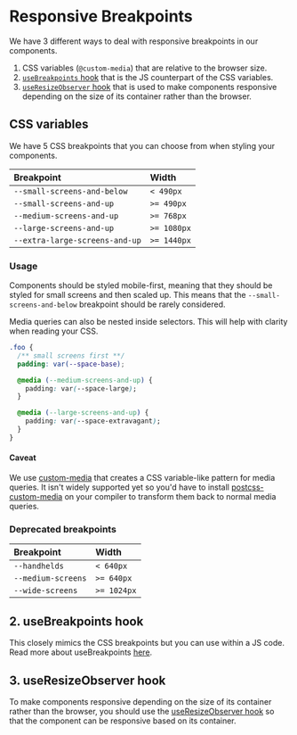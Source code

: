 
<Meta title="Design/Breakpoints" />

# Responsive Breakpoints

We have 3 different ways to deal with responsive breakpoints in our components.

1. CSS variables (`@custom-media`) that are relative to the browser size.
2. [`useBreakpoints` hook](/hooks/useBreakpoints) that is the JS counterpart of
   the CSS variables.
3. [`useResizeObserver` hook](/hooks/useResizeObserver) that is used to make
   components responsive depending on the size of its container rather than the
   browser.

## CSS variables

We have 5 CSS breakpoints that you can choose from when styling your components.

| Breakpoint                     | Width       |
| :----------------------------- | :---------- |
| `--small-screens-and-below`    | `< 490px`   |
| `--small-screens-and-up`       | `>= 490px`  |
| `--medium-screens-and-up`      | `>= 768px`  |
| `--large-screens-and-up`       | `>= 1080px` |
| `--extra-large-screens-and-up` | `>= 1440px` |

### Usage

Components should be styled mobile-first, meaning that they should be styled for
small screens and then scaled up. This means that the
`--small-screens-and-below` breakpoint should be rarely considered.

Media queries can also be nested inside selectors. This will help with clarity
when reading your CSS.

```css
.foo {
  /** small screens first **/
  padding: var(--space-base);

  @media (--medium-screens-and-up) {
    padding: var(--space-large);
  }

  @media (--large-screens-and-up) {
    padding: var(--space-extravagant);
  }
}
```

#### Caveat

We use [custom-media](https://www.w3.org/TR/mediaqueries-5/#custom-mq) that
creates a CSS variable-like pattern for media queries. It isn't widely supported
yet so you'd have to install
[postcss-custom-media](https://www.npmjs.com/package/postcss-custom-media) on
your compiler to transform them back to normal media queries.

### Deprecated breakpoints

| Breakpoint         | Width       |
| :----------------- | :---------- |
| `--handhelds`      | `< 640px`   |
| `--medium-screens` | `>= 640px`  |
| `--wide-screens`   | `>= 1024px` |

## 2. useBreakpoints hook

This closely mimics the CSS breakpoints but you can use within a JS code. Read
more about useBreakpoints [here](/hooks/useBreakpoints).

## 3. useResizeObserver hook

To make components responsive depending on the size of its container rather than
the browser, you should use the
[useResizeObserver hook](/hooks/useResizeObserver) so that the component can be
responsive based on its container.
